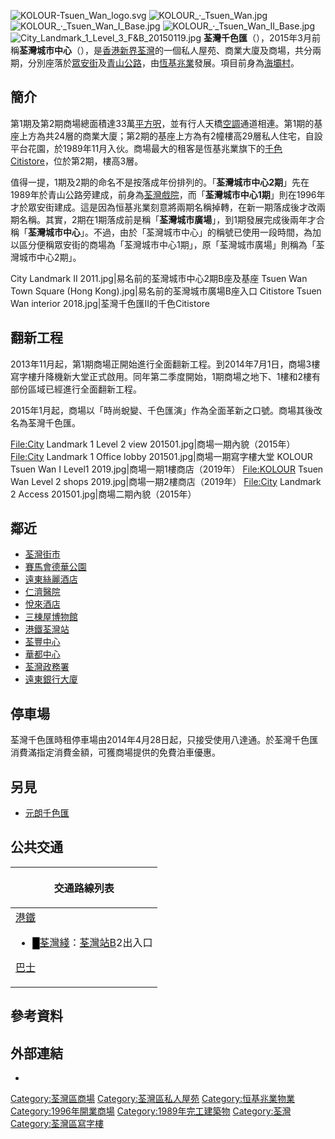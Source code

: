{{不是|荃灣市中心|荃灣中心}}
{{unreferenced|time=2013-08-09}}
[[File:KOLOUR-Tsuen_Wan_logo.svg|thumb]]
[[File:KOLOUR_‧_Tsuen_Wan.jpg|thumb]]
[[File:KOLOUR_‧_Tsuen_Wan_I_Base.jpg|thumb]]
[[File:KOLOUR_‧_Tsuen_Wan_II_Base.jpg|thumb]]
[[File:City_Landmark_1_Level_3_F&B_20150119.jpg|thumb]]
'''荃灣千色匯'''（{{lang-en|KOLOUR‧Tsuen Wan}}），2015年3月前稱'''荃灣城市中心'''（{{lang-en|City Landmark}}），是[[香港|香港]][[新界|新界]][[荃灣|荃灣]]的一個私人屋苑、商業大廈及商場，共分兩期，分別座落於[[眾安街|眾安街]]及[[青山公路|青山公路]]，由[[恆基兆業|恆基兆業]]發展。項目前身為[[海壩村|海壩村]]。

==簡介==
第1期及第2期商場總面積達33萬[[平方呎|平方呎]]，並有行人天橋[[空調|空調]]通道相連。第1期的基座上方為共24層的商業大廈；第2期的基座上方為有2幢樓高29層私人住宅，自設平台花園，於1989年11月入伙。商場最大的租客是恆基兆業旗下的[[千色Citistore|千色Citistore]]，位於第2期，樓高3層。

值得一提，1期及2期的命名不是按落成年份排列的。「'''荃灣城市中心2期'''」先在1989年於青山公路旁建成，前身為[[荃灣戲院|荃灣戲院]]，而「'''荃灣城市中心1期'''」則在1996年才於眾安街建成。這是因為恒基兆業刻意將兩期名稱掉轉，在新一期落成後才改兩期名稱。其實，2期在1期落成前是稱「'''荃灣城市廣場'''」，到1期發展完成後兩年才合稱「'''荃灣城市中心'''」。不過，由於「荃灣城市中心」的稱號已使用一段時間，為加以區分便稱眾安街的商場為「荃灣城市中心1期」，原「荃灣城市廣場」則稱為「荃灣城市中心2期」。

<gallery>
City Landmark II 2011.jpg|易名前的荃灣城市中心2期B座及基座
Tsuen Wan Town Square (Hong Kong).jpg|易名前的荃灣城市廣場B座入口
Citistore Tsuen Wan interior 2018.jpg|荃灣千色匯II的千色Citistore
</gallery>

==翻新工程==
2013年11月起，第1期商場正開始進行全面翻新工程。到2014年7月1日，商場3樓寫字樓升降機新大堂正式啟用。同年第二季度開始，1期商場之地下、1樓和2樓有部份區域已經進行全面翻新工程。

2015年1月起，商場以「時尚蛻變、千色匯演」作為全面革新之口號。商場其後改名為荃灣千色匯。

<gallery>
File:City Landmark 1 Level 2 view 201501.jpg|商場一期內貌（2015年）
File:City Landmark 1 Office lobby 201501.jpg|商場一期寫字樓大堂
KOLOUR Tsuen Wan I Level1 2019.jpg|商場一期1樓商店（2019年）
File:KOLOUR Tsuen Wan Level 2 shops 2019.jpg|商場一期2樓商店（2019年）
File:City Landmark 2 Access 201501.jpg|商場二期內貌（2015年）
</gallery>

== 鄰近 ==
* [[荃灣街市|荃灣街市]]
* [[賽馬會德華公園|賽馬會德華公園]]
* [[遠東絲麗酒店|遠東絲麗酒店]]
* [[仁濟醫院_(香港)|仁濟醫院]]
* [[悅來酒店|悅來酒店]]
* [[三棟屋博物館|三棟屋博物館]]
* [[港鐵|港鐵]][[荃灣站|荃灣站]]
* [[荃豐中心|荃豐中心]]
* [[華都中心|華都中心]]
* [[荃灣政務署|荃灣政務署]]
* [[遠東銀行大廈|遠東銀行大廈]]

== 停車場 ==
荃灣千色匯時租停車場由2014年4月28日起，只接受使用八達通。於荃灣千色匯消費滿指定消費金額，可獲商場提供的免費泊車優惠。

==另見==
*[[元朗千色匯|元朗千色匯]]

==公共交通==
{| class="mw-collapsible mw-collapsed wikitable" style="background:white; margin: 0 auto; width: auto;" 
! 交通路線列表
|-
|
;[[港鐵|港鐵]]
*<font color="{{荃灣綫色彩}}">█</font>[[荃灣綫|荃灣綫]]：[[荃灣站|荃灣站]]B2出入口
;[[香港巴士|巴士]]
{{九龍新界巴士簡單列表|33|33B|39A|40|43P|43X|46S|48X|49X|57M|58M|58P|59A|61M|67M|68A|69M|73D|73X|235|260C|265M|273C|273P|278A|278P|278X|290|290A|290B|290X|868|N252|N260|N269|N290}}
{{大嶼山巴士簡單列表|A31|E31|E32A|N31|NA31}}
{{過海隧道巴士簡單列表|930|930X|933}}{{新界專線小巴簡單列表|81|82|93A|95|96|96M|302|409|409S}}
|}

== 參考資料 ==
{{reflist}}

== 外部連結 ==
*{{official website|tw.kolourmalls.com.hk/}}

{{恆基兆業地產}}

[[Category:荃灣區商場|Category:荃灣區商場]]
[[Category:荃灣區私人屋苑|Category:荃灣區私人屋苑]]
[[Category:恒基兆業物業|Category:恒基兆業物業]]
[[Category:1996年開業商場|Category:1996年開業商場]]
[[Category:1989年完工建築物|Category:1989年完工建築物]]
[[Category:荃灣|Category:荃灣]]
[[Category:荃灣區寫字樓|Category:荃灣區寫字樓]]